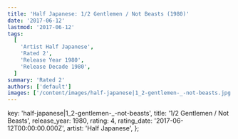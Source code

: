 ```yaml
---
title: 'Half Japanese: 1/2 Gentlemen / Not Beasts (1980)'
date: '2017-06-12'
lastmod: '2017-06-12'
tags:
  [
    'Artist Half Japanese',
    'Rated 2',
    'Release Year 1980',
    'Release Decade 1980',
  ]
summary: 'Rated 2'
authors: ['default']
images: ['/content/images/half-japanese|1_2-gentlemen-_-not-beasts.jpg']
---
```


  key: 'half-japanese|1_2-gentlemen-_-not-beasts',
  title: '1/2 Gentlemen / Not Beasts',
  release_year: 1980,
  rating: 4,
  rating_date: '2017-06-12T00:00:00.000Z',
  artist: 'Half Japanese',
};

<MusicRating data={data} />
